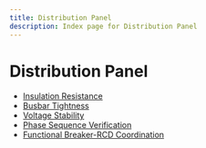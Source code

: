 ```yaml
---
title: Distribution Panel
description: Index page for Distribution Panel
---
```


# Distribution Panel

- [Insulation Resistance](insulation-resistance)
- [Busbar Tightness](busbar-tightness)
- [Voltage Stability](voltage-stability)
- [Phase Sequence Verification](phase-sequence-verification)
- [Functional Breaker-RCD Coordination](functional-breaker-rcd-coordination)
